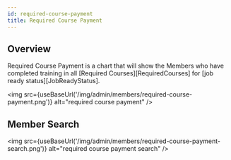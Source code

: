 ```yaml
---
id: required-course-payment
title: Required Course Payment
---
```



## Overview

Required Course Payment is a chart that will show  the Members who have completed training in all [Required Courses][RequiredCourses] for [job ready status][JobReadyStatus].

<img src={useBaseUrl('/img/admin/members/required-course-payment.png')} alt="required course payment" />

## Member Search

<img src={useBaseUrl('/img/admin/members/required-course-payment-search.png')} alt="required course payment search" />

